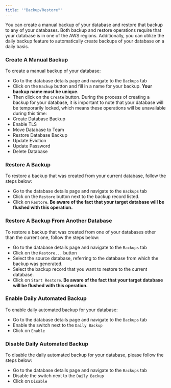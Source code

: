 ```yaml
---
title: '"Backup/Restore"'
---
```

You can create a manual backup of your database and restore that backup to any of your databases. Both backup and restore operations require that your database is in one of the AWS regions.
Additionally, you can utilize the daily backup feature to automatically create backups of your database on a daily basis.
### Create A Manual Backup
To create a manual backup of your database:
- Go to the database details page and navigate to the `Backups` tab
- Click on the `Backup` button and fill in a name for your backup. **Your backup name must be unique.**
- Then click on the `Create` button.
During the process of creating a backup for your database, it is important to note that your database will be temporarily locked, which means these operations will be unavailable during this time:
- Create Database Backup
- Enable TLS
- Move Database to Team
- Restore Database Backup
- Update Eviction
- Update Password
- Delete Database
### Restore A Backup
To restore a backup that was created from your current database, follow the steps below:
- Go to the database details page and navigate to the `Backups` tab
- Click on the `Restore` button next to the backup record listed.
- Click on `Restore`. **Be aware of the fact that your target database will be flushed with this operation.**
### Restore A Backup From Another Database
To restore a backup that was created from one of your databases other than the current one, follow the steps below:
- Go to the database details page and navigate to the `Backups` tab
- Click on the `Restore...` button
- Select the source database, referring to the database from which the backup was generated.
- Select the backup record that you want to restore to the current database.
- Click on `Start Restore`. **Be aware of the fact that your target database will be flushed with this operation.**
### Enable Daily Automated Backup
To enable daily automated backup for your database:
- Go to the database details page and navigate to the `Backups` tab
- Enable the switch next to the `Daily Backup`
- Click on `Enable`
### Disable Daily Automated Backup
To disable the daily automated backup for your database, please follow the steps below:
- Go to the database details page and navigate to the `Backups` tab
- Disable the switch next to the `Daily Backup`
- Click on `Disable`